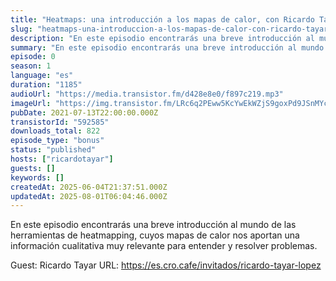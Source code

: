 ```yaml
---
title: "Heatmaps: una introducción a los mapas de calor, con Ricardo Tayar"
slug: "heatmaps-una-introduccion-a-los-mapas-de-calor-con-ricardo-tayar"
description: "En este episodio encontrarás una breve introducción al mundo de las herramientas de heatmapping, cuyos mapas de calor nos aportan una información cualitativa muy relevante para entender y resolver problemas.\n\nGuest: Ricardo Tayar\nURL: https://es.cro.cafe/invitados/ricardo-tayar-lopez"
summary: "En este episodio encontrarás una breve introducción al mundo de las herramientas de heatmapping, cuyos mapas de calor nos aportan una información cualitativa muy relevante para entender y resolver problemas."
episode: 0
season: 1
language: "es"
duration: "1185"
audioUrl: "https://media.transistor.fm/d428e8e0/f897c219.mp3"
imageUrl: "https://img.transistor.fm/LRc6q2PEww5KcYwEkWZjS9goxPd9JSnMYcXh7KrpK7M/rs:fill:0:0:1/w:1400/h:1400/q:60/mb:500000/aHR0cHM6Ly9pbWct/dXBsb2FkLXByb2R1/Y3Rpb24udHJhbnNp/c3Rvci5mbS82OGYz/NWZkY2M4MWVhYTk4/YzNlYWE0NzNhZTI0/ZjYzOS5qcGc.webp"
pubDate: 2021-07-13T22:00:00.000Z
transistorId: "592585"
downloads_total: 822
episode_type: "bonus"
status: "published"
hosts: ["ricardotayar"]
guests: []
keywords: []
createdAt: 2025-06-04T21:37:51.000Z
updatedAt: 2025-08-01T06:04:46.000Z
---
```


En este episodio encontrarás una breve introducción al mundo de las herramientas de heatmapping, cuyos mapas de calor nos aportan una información cualitativa muy relevante para entender y resolver problemas.

Guest: Ricardo Tayar
URL: https://es.cro.cafe/invitados/ricardo-tayar-lopez
